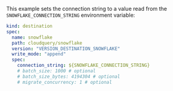 This example sets the connection string to a value read from the `SNOWFLAKE_CONNECTION_STRING` environment variable:

```yaml copy
kind: destination
spec:
  name: snowflake
  path: cloudquery/snowflake
  version: "VERSION_DESTINATION_SNOWFLAKE"
  write_mode: "append"
  spec:
    connection_string: ${SNOWFLAKE_CONNECTION_STRING}
    # batch_size: 1000 # optional
    # batch_size_bytes: 4194304 # optional
    # migrate_concurrency: 1 # optional
```
